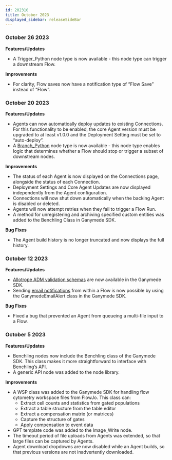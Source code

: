 ```yaml
---
id: 202310
title: October 2023
displayed_sidebar: releaseSideBar
---
```


### October 26 2023
**Features/Updates**
- A Trigger_Python node type is now available - this node type can trigger a downstream Flow.

**Improvements**
- For clarity, Flow saves now have a notification type of “Flow Save” instead of “Flow”.

### October 20 2023
**Features/Updates**
- Agents can now automatically deploy updates to existing Connections. For this functionality to be enabled, the core Agent version must be upgraded to at least v1.0.0 and the Deployment Setting must be set to “auto-deploy”.
- A [Branch_Python](../nodes/Analysis/Branch_Python.md) node type is now available - this node type enables logic that determines whether a Flow should stop or trigger a subset of downstream nodes.

**Improvements**
- The status of each Agent is now displayed on the Connections page, alongside the status of each Connection.
- Deployment Settings and Core Agent Updates are now displayed independently from the Agent configuration.
- Connections will now shut down automatically when the backing Agent is disabled or deleted.
- Agents will now attempt retries when they fail to trigger a Flow Run.
- A method for unregistering and archiving specified custom entities was added to the Benchling Class in Ganymede SDK.

**Bug Fixes**
- The Agent build history is no longer truncated and now displays the full history.

### October 12 2023
**Features/Updates**
- [Allotrope ADM validation schemas](../sdk/sdk_markdowns/allotrope_schema.md) are now available in the Ganymede SDK.
- Sending [email notifications](../sdk/GanymedeClass#sending-emails-from-execute-function) from within a Flow is now possible by using the GanymedeEmailAlert class in the Ganymede SDK.

**Bug Fixes**
- Fixed a bug that prevented an Agent from queueing a multi-file input to a Flow.

### October 5 2023
**Features/Updates**
- Benchling nodes now include the Benchling class of the Ganymede SDK. This class makes it more straightforward to interface with Benchling’s API.
- A generic API node was added to the node library.

**Improvements**
- A WSP class was added to the Ganymede SDK for handling flow cytometry workspace files from FlowJo. This class can:
    - Extract cell counts and statistics from gated populations
    - Extract a table structure from the table editor
    - Extract a compensation matrix (or matrices)
    - Capture the structure of gates
    - Apply compensation to event data
- GPT template code was added to the Image_Write node.
- The timeout period of file uploads from Agents was extended, so that large files can be captured by Agents.
- Agent download dropdowns are now disabled while an Agent builds, so that previous versions are not inadvertently downloaded.